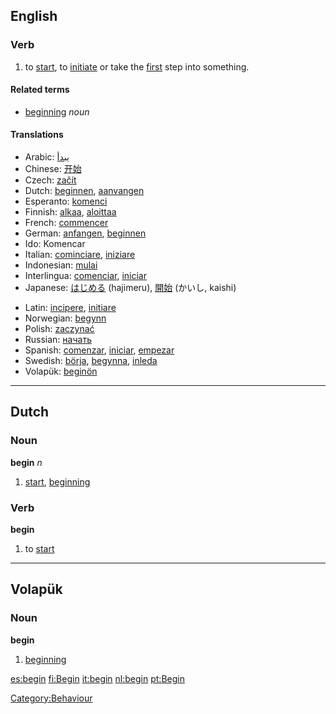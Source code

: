==English==
===Verb===
{{irregverb|'''to begin'''
*IPA: /bI'gIn/|'''[[begins]]'''|'''[[began]]'''|'''[[begun]]'''|'''[[beginning]]'''}}
#to [[start]], to [[initiate]] or take the [[first]] step into something.

==== Related terms ====
*[[beginning]] ''noun''

==== Translations ====
{{top}}
*Arabic: [[يبدأ]]
*Chinese: [[开始]]
*Czech: [[začít]]
*Dutch: [[beginnen]], [[aanvangen]]
*Esperanto: [[komenci]]
*Finnish: [[alkaa]], [[aloittaa]]
*French: [[commencer]]
*German: [[anfangen]], [[beginnen]]
*Ido: Komencar
*Italian: [[cominciare]], [[iniziare]]
*Indonesian: [[mulai]]
*Interlingua: [[comenciar]], [[iniciar]]
*Japanese: [[はじめる]] (hajimeru), [[開始]] (かいし, kaishi)
{{mid}}
*Latin: [[incipere]], [[initiare]]
*Norwegian: [[begynn]]
*Polish: [[zaczynać]]
*Russian: [[начать]]
*Spanish: [[comenzar]], [[iniciar]], [[empezar]]
*Swedish: [[börja]], [[begynna]], [[inleda]]
*Volapük: [[beginön]]
{{bottom}}
----

==Dutch==
===Noun===
'''begin''' ''n''

# [[start]], [[beginning]]

===Verb===
'''begin'''

# to [[start]]

----

==Volapük==
===Noun===
'''begin'''

# [[beginning]]

[[Category:Behaviour]]
[[es:begin]]
[[fi:Begin]]
[[it:begin]]
[[nl:begin]]
[[pt:Begin]]
